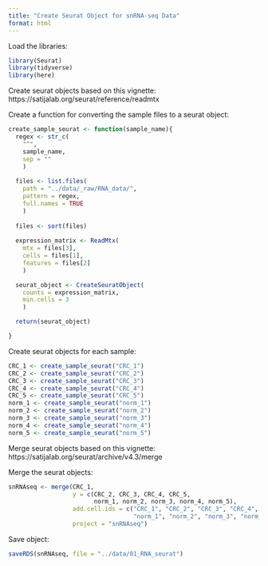 ```yaml
---
title: "Create Seurat Object for snRNA-seq Data"
format: html
---
```


Load the libraries:

```r
library(Seurat)
library(tidyverse)
library(here)
```

Create seurat objects based on this vignette: https://satijalab.org/seurat/reference/readmtx

Create a function for converting the sample files to a seurat object:

```r
create_sample_seurat <- function(sample_name){
  regex <- str_c(
    "^", 
    sample_name, 
    sep = ""
    )
  
  files <- list.files(
    path = "../data/_raw/RNA_data/", 
    pattern = regex, 
    full.names = TRUE
    )
  
  files <- sort(files)
  
  expression_matrix <- ReadMtx(
    mtx = files[3],
    cells = files[1],
    features = files[2]
    )

  seurat_object <- CreateSeuratObject(
    counts = expression_matrix,
    min.cells = 3
    )

  return(seurat_object)

}
```

Create seurat objects for each sample:

```r
CRC_1 <- create_sample_seurat("CRC_1")
CRC_2 <- create_sample_seurat("CRC_2")
CRC_3 <- create_sample_seurat("CRC_3")
CRC_4 <- create_sample_seurat("CRC_4")
CRC_5 <- create_sample_seurat("CRC_5")
norm_1 <- create_sample_seurat("norm_1")
norm_2 <- create_sample_seurat("norm_2")
norm_3 <- create_sample_seurat("norm_3")
norm_4 <- create_sample_seurat("norm_4")
norm_5 <- create_sample_seurat("norm_5")
```

Merge seurat objects based on this vignette: https://satijalab.org/seurat/archive/v4.3/merge

Merge the seurat objects:

```r
snRNAseq <- merge(CRC_1, 
                  y = c(CRC_2, CRC_3, CRC_4, CRC_5, 
                        norm_1, norm_2, norm_3, norm_4, norm_5), 
                  add.cell.ids = c("CRC_1", "CRC_2", "CRC_3", "CRC_4", "CRC_5", 
                                   "norm_1", "norm_2", "norm_3", "norm_4", "norm_5"), 
                  project = "snRNAseq")
```

Save object:

```r
saveRDS(snRNAseq, file = "../data/01_RNA_seurat")
```
